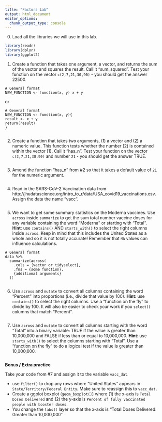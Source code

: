 ```yaml
---
title: "Factors Lab"
output: html_document
editor_options: 
  chunk_output_type: console
---
```


0. Load all the libraries we will use in this lab. 

```r
library(readr)
library(dplyr)
library(ggplot2)
```

1. Create a function that takes one argument, a vector, and returns the sum of the vector and squares the result. Call it "sum_squared". Test your function on the vector `c(2,7,21,30,90)` - you should get the answer 22500.

```
# General format
NEW_FUNCTION <- function(x, y) x + y 
```
or

```
# General format
NEW_FUNCTION <- function(x, y){
result <- x + y 
return(result)
}
```

```r

```

2. Create a function that takes two arguments, (1) a vector and (2) a numeric value. This function tests whether the number (2) is contained within the vector (1). Call it "has_n". Test your function on the vector `c(2,7,21,30,90)` and number `21` - you should get the answer TRUE.

```r

```

3. Amend the function "has_n" from #2 so that it takes a default value of `21` for the numeric argument.

```r

```

4. Read in the SARS-CoV-2 Vaccination data from http://jhudatascience.org/intro_to_r/data/USA_covid19_vaccinations.csv. Assign the data the name "vacc".

```r

```

5. We want to get some summary statistics on the Moderna vaccines. Use `across` inside `summarize` to get the sum total number vaccine doses for any variable containing the word "Moderna" or starting with "Total". **Hint**: use `contains()` AND `starts_with()` to select the right columns inside `across`. Keep in mind that this includes the United States as a whole and so it is not totally accurate! Remember that `NA` values can influence calculations.

```
# General format
data %>%
  summarize(across(
    .cols = {vector or tidyselect},
    .fns = {some function},
    {additional arguments}
  ))
```

```r

```

6. Use `across` and `mutate` to convert all columns containing the word "Percent" into proportions (i.e., divide that value by 100). **Hint**: use `contains()` to select the right columns. Use a "function on the fly" to divide by 100. It will also be easier to check your work if you `select()` columns that match "Percent".

```r

```

7. Use `across` and `mutate` to convert all columns starting with the word "Total" into a binary variable: TRUE if the value is greater than 10,000,000 and FALSE if less than or equal to 10,000,000. **Hint**: use `starts_with()` to select the columns starting with "Total". Use a "function on the fly" to do a logical test if the value is greater than 10,000,000.

```r

```

**Bonus / Extra practice**

Take your code from #7 and assign it to the variable `vacc_dat`. 

- use `filter()` to drop any rows where "United States" appears in `State/Territory/Federal Entity`. Make sure to reassign this to `vacc_dat`.
- Create a ggplot boxplot (`geom_boxplot()`) where (1) the x-axis is `Total Doses Delivered` and (2) the y-axis is `Percent of fully vaccinated people with booster doses`.
- You change the `labs()` layer so that the x-axis is "Total Doses Delivered: Greater than 10,000,000"

```r

```
